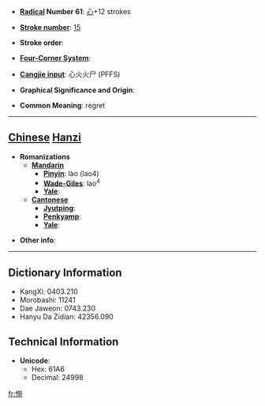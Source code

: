 * '''[[Wiktionary:Chinese radical index| Radical]] Number 61''': [[Wiktionary:Chinese radical index 心|心]]+12 strokes

* '''[[Wiktionary:Chinese total strokes index|Stroke number]]''': [[Wiktionary:Chinese total strokes index 15|15]]

* '''Stroke order''': 

* '''[[Wiktionary:Chinese four corner index|Four-Corner System]]''': 

* '''[[Wiktionary:Chinese Cangjie index|Cangjie input]]''': 心火火尸 (PFFS)

* '''Graphical Significance and Origin''': 

* '''Common Meaning''': regret

----

== [[Chinese]] [[Hanzi]] ==

* '''Romanizations'''
** '''[[Mandarin]]'''
*** '''[[Pinyin]]''': lào (lao4)
*** '''[[Wade-Giles]]''': lao<sup>4</sup>
*** '''[[Yale]]''': 
** '''[[Cantonese]]'''
*** '''[[Jyutping]]''':
*** '''[[Penkyamp]]''': 
*** '''[[Yale]]''': 

* '''Other info''': 

----

== Dictionary Information ==

* KangXi: 0403.210
* Morobashi: 11241
* Dae Jaweon: 0743.230
* Hanyu Da Zidian: 42356.090

== Technical Information ==

* '''Unicode''':
** Hex: 61A6
** Decimal: 24998

[[fr:憦]]